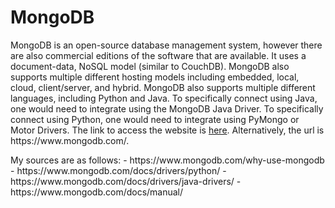 # MongoDB

MongoDB is an open-source database management system, however there are also commercial editions of the software that are available. 
It uses a document-data, NoSQL model (similar to CouchDB).
MongoDB also supports multiple different hosting models including embedded, local, cloud, client/server, and hybrid.
MongoDB also supports multiple different languages, including Python and Java.
To specifically connect using Java, one would need to integrate using the MongoDB Java Driver.
To specifically connect using Python, one would need to integrate using PyMongo or Motor Drivers.
The link to access the website is [here](https://www.mongodb.com/). Alternatively, the url is https://www.mongodb.com/.

My sources are as follows:
- https://www.mongodb.com/why-use-mongodb
- https://www.mongodb.com/docs/drivers/python/
- https://www.mongodb.com/docs/drivers/java-drivers/
- https://www.mongodb.com/docs/manual/
